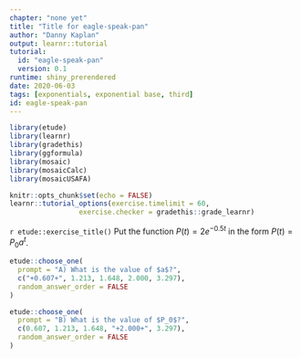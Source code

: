 ```yaml
---
chapter: "none yet"
title: "Title for eagle-speak-pan"
author: "Danny Kaplan"
output: learnr::tutorial
tutorial:
  id: "eagle-speak-pan"
  version: 0.1
runtime: shiny_prerendered
date: 2020-06-03 
tags: [exponentials, exponential base, third]
id: eagle-speak-pan
---
```


```r
library(etude)
library(learnr)
library(gradethis)
library(ggformula)
library(mosaic)
library(mosaicCalc)
library(mosaicUSAFA)

knitr::opts_chunk$set(echo = FALSE)
learnr::tutorial_options(exercise.timelimit = 60, 
                 exercise.checker = gradethis::grade_learnr)
```


`r etude::exercise_title()` Put the function $P(t) = 2 e^{-0.5 t}$  in the form $P(t)=P_0 a^t$. 

```r
etude::choose_one(
  prompt = "A) What is the value of $a$?",
  c("+0.607+", 1.213, 1.648, 2.000, 3.297),
  random_answer_order = FALSE
)
```


```r
etude::choose_one(
  prompt = "B) What is the value of $P_0$?",
  c(0.607, 1.213, 1.648, "+2.000+", 3.297),
  random_answer_order = FALSE
)
```


